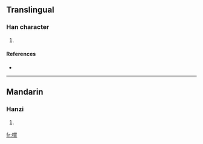 ==Translingual==

===Han character===
{{Han char|rn=75|rad=木|as=13|sn=17|four=4691<sub>1</sub>|canj=木田中卜 (DWLY)}}

# {{defn|Han|sort=木13}}

====References====
* {{Han ref|kx=0556.230|dkj=15655|hdz=21302.030|uh=6A8C|ud=27276|bh=ED49|bd=60745}}

----

==Mandarin==

===Hanzi===
{{cmn-hanzi|pin=[[pú]] ([[pu2]]), [[zuì]] ([[zui4]])|wg=p'u<sup>2</sup>, tsui<sup>4</sup>}}

# {{defn|Mandarin|sort=木13}}

[[fr:檌]]